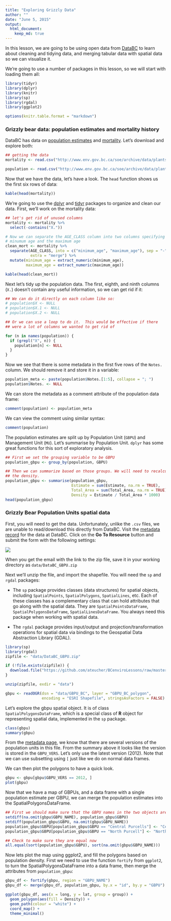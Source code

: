 ```yaml
---
title: "Exploring Grizzly Data"
author: ""
date: "June 5, 2015"
output:
  html_document:
    keep_md: true
---
```


In this lesson, we are going to be using open data from [DataBC](http://data.gov.bc.ca) to learn about cleaning and tidying data, and merging tabular data with spatial data so we can visualize it.

We're going to use a number of packages in this lesson, so we will start with loading them all:

```r
library(tidyr)
library(dplyr)
library(knitr)
library(sp)
library(rgdal)
library(ggplot2)

options(knitr.table.format = "markdown")
```

### Grizzly bear data: population estimates and mortality history

DataBC has data on [population estimates](http://catalogue.data.gov.bc.ca/dataset/2012-grizzly-bear-population-estimates) and [mortality](http://catalogue.data.gov.bc.ca/dataset/history-of-grizzly-bear-mortalities). Let's download and explore both:

```r
## getting the data
mortality <- read.csv("http://www.env.gov.bc.ca/soe/archive/data/plants-and-animals/2012_Grizzly_Status/Grizzly_bear_mortality_history.csv", stringsAsFactors = FALSE)

population <- read.csv("http://www.env.gov.bc.ca/soe/archive/data/plants-and-animals/2012_Grizzly_Status/Grizzly_population_estimate_2012.csv", stringsAsFactors = FALSE)
```

Now that we have the data, let's have a look. The `head` function shows us the first six rows of data: 

```r
kable(head(mortality))
```

We're going to use the [dplyr](https://github.com/hadley/dplyr) and [tidyr](https://github.com/hadley/tidyr) packages to organize and clean our data. First, we'll work on the mortality data:

```r

## let's get rid of unused columns
mortality <- mortality %>% 
  select(-contains("X."))

# Now we can separate the AGE_CLASS column into two columns specifying the 
# minumum age and the maximum age
clean_mort <- mortality %>%
  separate(AGE_CLASS, into = c("minimum_age", "maximum_age"), sep = "-", 
           extra = "merge") %>% 
  mutate(minimum_age = extract_numeric(minimum_age),
         maximum_age = extract_numeric(maximum_age))

kable(head(clean_mort))
```

Next let's tidy up the population data. The first, eighth, and ninth columns (`X.`) doesn't contain any useful information, so we can get rid if it:

```r
## We can do it directly on each column like so:
# population$X <- NULL
# population$X.1 <- NULL
# population$X.2 <- NULL

## Or we can use a loop to do it.  This would be effective if there 
## were a lot of columns we wanted to get rid of

for (n in names(population)) {
  if (grepl("X", n)) {
    population[n] <- NULL
  }
}
```

Now we see that there is some metadata in the first five rows of the `Notes.` column. We should remove it and store it in a variable:

```r
population_meta <- paste(population$Notes.[1:5], collapse = "; ")
population$Notes. <- NULL
```

We can store the metadata as a comment attribute of the population data frame:

```r
comment(population) <- population_meta
```

We can view the comment using similar syntax:

```r
comment(population)
```

The population estimates are split up by Population Unit (`GBPU`) and Management Unit (`MU`). Let's summarise by Population Unit. `dplyr` has some great functions for this sort of exploratory analysis.

```r
## First we set the grouping variable to be GBPU
population_gbpu <- group_by(population, GBPU)

## Then we can summarize based on those groups. We will need to recalculate 
## the density.
population_gbpu <- summarise(population_gbpu, 
                             Estimate = sum(Estimate, na.rm = TRUE), 
                             Total_Area = sum(Total_Area, na.rm = TRUE), 
                             Density = Estimate / Total_Area * 1000)
head(population_gbpu)
```

### Grizzly Bear Population Units spatial data

First, you will need to get the data. Unfortunately, unlike the `.csv` files, we are unable to read/download this directly from DataBC. Visit the [metadata record](http://catalogue.data.gov.bc.ca/dataset/grizzly-bear-population-units/resource/7a7713f9-bcbd-46b8-968a-03d343d367fb) for the data at DataBC. Click on the **Go To Resource** button and submit the form with the following settings:

![](img/Griz_form.png)

When you get the email with the link to the zip file, save it in your working directory as `data/DataBC_GBPU.zip`

Next we'll unzip the file, and import the shapefile. You will need the `sp` and `rgdal` packages: 

- The `sp` package provides classes (data structures) for spatial objects, including `SpatialPoints`, 
`SpatialPolygons`, `SpatialLines`, etc. Each of these classes has a complementary class that can hold attributes that go along with the spatial data. They are `SpatialPointsDataFrame`, `SpatialPolygonsDataFrame`, `SpatialLinesDataFrame`. You always need this package when working with spatial data.

- The `rgdal` package provides input/output and projection/transformation operations for spatial data via bindings to the Geospatial Data Abstraction Library (GDAL).

```r
library(sp)
library(rgdal)
zipfile <- "data/DataBC_GBPU.zip"

if (!file.exists(zipfile)) {
  download.file("https://github.com/ateucher/BCenviroLessons/raw/master/data_exploration/data/DataBC_GBPU.zip", destfile = zipfile)
}

unzip(zipfile, exdir = "data")

gbpu <- readOGR(dsn = "data/GBPU_BC", layer = "GBPU_BC_polygon", 
                encoding = "ESRI Shapefile", stringsAsFactors = FALSE)
```

Let's explore the gbpu spatial object. It is of class `SpatialPolygonsDataFrame`, which is a special class of **R** object for representing spatial data, implemented in the `sp` package.

```r
class(gbpu)
summary(gbpu)
```

From the [metadata page](http://catalogue.data.gov.bc.ca/dataset/grizzly-bear-population-units/resource/7a7713f9-bcbd-46b8-968a-03d343d367fb), we know that there are several versions of the population units in this file. From the summary above it looks like the version is stored in the `GBPU_VERS`. Let's only use the latest version (2012). Note that we can use subsetting using `[` just like we do on normal data frames.

We can then plot the polygons to have a quick look.

```r
gbpu <- gbpu[gbpu$GBPU_VERS == 2012, ]
plot(gbpu)
```

Now that we have a map of GBPUs, and a data frame with a single population estimate per GBPU, we can merge the population estimates into the SpatialPolygonsDataFrame.

```r
## First we should make sure that the GBPU names in the two objects are the same
setdiff(na.omit(gbpu$GBPU_NAME), population_gbpu$GBPU)
setdiff(population_gbpu$GBPU, na.omit(gbpu$GBPU_NAME))
population_gbpu$GBPU[population_gbpu$GBPU == "Central Purcells"] <- "Central-South Purcells"
population_gbpu$GBPU[population_gbpu$GBPU == "North Purcell"] <- "North Purcells"

## Check to make sure they are equal now
all.equal(sort(population_gbpu$GBPU), sort(na.omit(gbpu$GBPU_NAME)))
```

Now lets plot the map using ggplot2, and fill the polygons based on population density. First we need to use the function `fortify` from `ggplot2`, to turn the SpatialPolygonsDataFrame into a data frame, then merge the attributes from `population_gbpu`:

```r
gbpu_df <- fortify(gbpu, region = "GBPU_NAME")
gbpu_df <- merge(gbpu_df, population_gbpu, by.x = "id", by.y = "GBPU")

ggplot(gbpu_df, aes(x = long, y = lat, group = group)) + 
  geom_polygon(aes(fill = Density)) + 
  geom_path(colour = "white") + 
  coord_map() + 
  theme_minimal()
```

